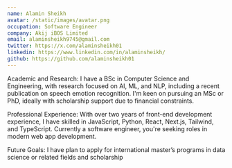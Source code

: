 ```yaml
---
name: Alamin Sheikh
avatar: /static/images/avatar.png
occupation: Software Engineer
company: Akij iBOS Limited
email: alaminsheikh9745@gmail.com
twitter: https://x.com/alaminsheikh01
linkedin: https://www.linkedin.com/in/alaminsheikh/
github: https://github.com/alaminsheikh01
---
```


Academic and Research:
I have a BSc in Computer Science and Engineering, with research focused on AI, ML, and NLP, including a recent publication on speech emotion recognition. I'm keen on pursuing an MSc or PhD, ideally with scholarship support due to financial constraints.

Professional Experience:
With over two years of front-end development experience, I have skilled in JavaScript, Python, React, Next.js, Tailwind, and TypeScript. Currently a software engineer, you're seeking roles in modern web app development.

Future Goals:
I have plan to apply for international master’s programs in data science or related fields and scholarship

